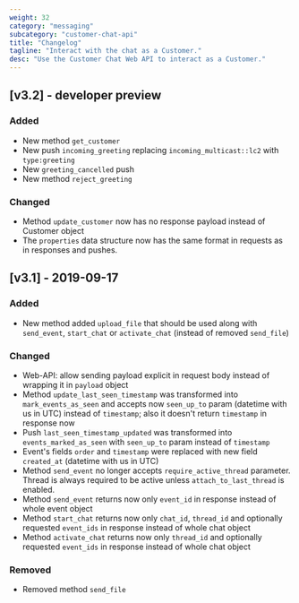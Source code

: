 ```yaml
---
weight: 32
category: "messaging"
subcategory: "customer-chat-api"
title: "Changelog"
tagline: "Interact with the chat as a Customer."
desc: "Use the Customer Chat Web API to interact as a Customer."
---
```


## [v3.2] - developer preview

### Added
- New method `get_customer`
- New push `incoming_greeting` replacing `incoming_multicast::lc2` with `type:greeting`
- New `greeting_cancelled` push
- New method `reject_greeting`

### Changed
- Method `update_customer` now has no response payload instead of Customer object
- The `properties` data structure now has the same format in requests as in responses and pushes.

## [v3.1] - 2019-09-17

### Added
- New method added `upload_file` that should be used along with `send_event`, `start_chat` or `activate_chat` (instead of removed `send_file`)

### Changed
- Web-API: allow sending payload explicit in request body instead of wrapping it in `payload` object
- Method `update_last_seen_timestamp` was transformed into `mark_events_as_seen` and accepts now `seen_up_to` param (datetime with us in UTC) instead of `timestamp`; also it doesn't return `timestamp` in response now
- Push `last_seen_timestamp_updated` was transformed into `events_marked_as_seen` with `seen_up_to` param instead of `timestamp`
- Event's fields `order` and `timestamp` were replaced with new field `created_at` (datetime with us in UTC)
- Method `send_event` no longer accepts `require_active_thread` parameter.  Thread is always required to be active unless `attach_to_last_thread` is enabled.
- Method `send_event` returns now only `event_id` in response instead of whole event object
- Method `start_chat` returns now only `chat_id`, `thread_id` and optionally requested `event_ids` in response instead of whole chat object
- Method `activate_chat` returns now only `thread_id` and optionally requested `event_ids` in response instead of whole chat object

### Removed
- Removed method `send_file`